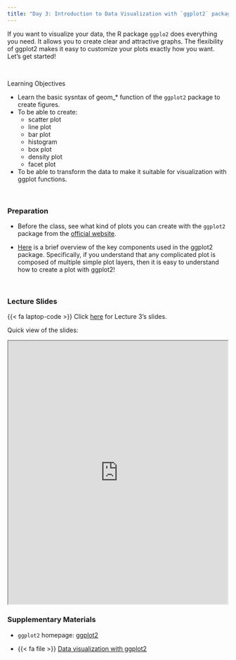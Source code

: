```yaml
---
title: "Day 3: Introduction to Data Visualization with `ggplot2` package (Under Construction)"
---
```


If you want to visualize your data, the R package `ggplo2` does everything you need. It allows you to create clear and attractive graphs. The flexibility of ggplot2 makes it easy to customize your plots exactly how you want. Let's get started!

<br>

:::{.goals}
::::{.goals-header}
Learning Objectives
::::
::::{.goals-container}
+ Learn the basic sysntax of geom_* function of the `ggplot2` package to create figures. 
+ To be able to create:
  + scatter plot
  + line plot
  + bar plot
  + histogram
  + box plot
  + density plot
  + facet plot
+ To be able to transform the data to make it suitable for visualization with ggplot functions.
::::
:::

<br>

### Preparation

+ Before the class, see what kind of plots you can create with the `ggplot2` package from the [official website](https://r-graph-gallery.com/all-graphs.html){target="_blank"}.

+ [Here](https://ggplot2.tidyverse.org/articles/ggplot2.html){target="_blank"} is a brief overview of the key components used in the ggplot2 package. Specifically, if you understand that any complicated plot is composed of multiple simple plot layers, then it is easy to understand how to create a plot with ggplot2!

<br>

### Lecture Slides

{{< fa laptop-code >}}  Click [here](https://shunkei3.github.io/R-slides/Lec_notes/Lec3/Lec3.html){target="_blank"} for Lecture 3's slides.


Quick view of the slides:


```{=html}
<div style="display: flex; justify-content: center;"> 
<iframe width="900" height="600" src="https://shunkei3.github.io/R-slides/Lec_notes/Lec3/Lec3.html" title="Webpage example"></iframe>
</div>
```

### Supplementary Materials

+ `ggplot2` homepage: [ggplot2](https://ggplot2.tidyverse.org/){target="_blank"}

+ {{< fa file >}} [Data visualization with ggplot2](https://posit.co/wp-content/uploads/2022/10/data-visualization-1.pdf){target="_blank"}


<!-- ::: {.callout-note}
**Note:**
::: -->